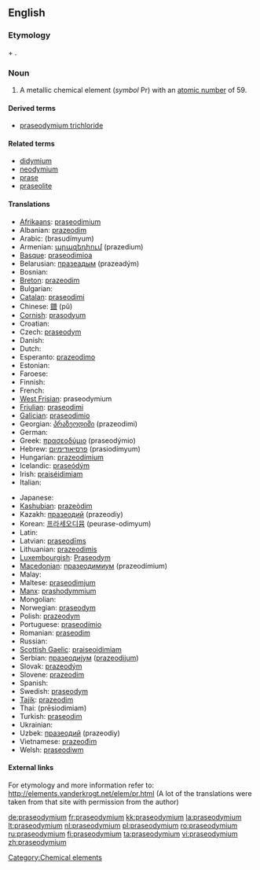 ==English==
{{elements|Pr|cerium|Ce|neodymium|Nd}}

===Etymology===
{{etyl|el}} {{term|πράσινος|sc=Grek||green}} + {{term|δίδυμος|sc=Grek||twin}}.

===Noun===
{{en-noun|-}}
{{wikipedia}}

# A metallic chemical element (''symbol'' Pr) with an [[atomic number]] of 59.

====Derived terms====
* [[praseodymium trichloride]]

====Related terms====
* [[didymium]]
* [[neodymium]]
* [[prase]]
* [[praseolite]]

====Translations====
{{top}}
* [[Afrikaans]]: [[praseodimium]]
* Albanian: [[prazeodim]]
* Arabic: {{Arab|[[براسوديميوم]]}} (brasudímyum) {{m}}
* Armenian: [[պրազեդիում]] (prazedium)
* [[Basque]]: [[praseodimioa]]
* Belarusian: [[празеадым]] (prazeadým) {{m}}
* Bosnian: {{t-|bs|praseodimij}}
* [[Breton]]: [[prazeodim]]
* Bulgarian: {{t-|bg|празеодим|m|tr=prazeodím|sc=Cyrl}}
* [[Catalan]]: [[praseodimi]]
* Chinese: [[鐠]] (pǔ)
* [[Cornish]]: [[prasodyum]]
* Croatian: {{t-|hr|praseodimij}}
* Czech: [[praseodym]]
* Danish: {{t-|da|praseodymium}}
* Dutch: {{t+|nl|praseodymium|n}}
* Esperanto: [[prazeodimo]]
* Estonian: {{t-|et|praseodüüm}}
* Faroese: {{t-|fo|praseodymium|xs=Faroese}}
* Finnish: {{t-|fi|praseodyymi}}
* French: {{t+|fr|praséodyme|m}}
* [[West Frisian]]: praseodymium
* [[Friulian]]: [[praseodimi]]
* [[Galician]]: [[praseodimio]]
* Georgian: [[პრაზეოდიმი]] (prazeodimi)
* German: {{t+|de|Praseodym|n}}
* Greek: [[πρασεοδύμιο]] (praseodýmio) {{n}}
* Hebrew: [[פרסיאודימיום]] (prasiodímyum)
* Hungarian: [[prazeodímium]]
* Icelandic: [[praseódým]]
* Irish: [[praiséidimiam]]
* Italian: {{t+|it|praseodimio|m}}
{{mid}}
* Japanese: {{t+|ja|プラセオジム|tr=puraseojimu|sc=Jpan}}
* [[Kashubian]]: [[prazeòdim]]
* Kazakh: [[празеодий]] (prazeodiy)
* Korean: [[프라세오디뮴]] (peurase-odimyum)
* Latin: {{t+|la|praseodymium}}
* Latvian: [[praseodīms]]
* Lithuanian: [[prazeodimis]]
* [[Luxembourgish]]: [[Praseodym]]
* [[Macedonian]]: [[празеодимиум]] (prazeodímium) {{m}}
* Malay: {{t-|ms|praseodimium|xs=Malay}}
* Maltese: [[praseodimjum]]
* [[Manx]]: [[prashodymmium]]
* Mongolian: {{t-|mn|празеодим|tr=prazeodim|sc=Cyrl|xs=Mongolian}}
* Norwegian: [[praseodym]]
* Polish: [[prazeodym]] {{m}}
* Portuguese: [[praseodímio]] {{m}}
* Romanian: [[praseodim]] {{n}}
* Russian: {{t+|ru|празеодим|m|tr=prazeodím|sc=Cyrl}}
* [[Scottish Gaelic]]: [[praiseoidimiam]]
* Serbian: [[празеодиjум]] ([[prazeodijum]]) {{m}}
* Slovak: [[prazeodým]]
* Slovene: [[prazeodim]]
* Spanish: {{t+|es|praseodimio|m}}
* Swedish: [[praseodym]] {{n}}
* [[Tajik]]: [[prazeodim]]
* Thai: {{Thai|[[เพรซิโอดิเมียม]]}} (prēsiodimiam)
* Turkish: [[praseodim]]
* Ukrainian: {{t+|uk|празеодим|m|tr=prazeodým|sc=Cyrl|xs=Ukrainian}}
* Uzbek: [[празеодий]] (prazeodiy)
* Vietnamese: [[prazeođim]]
* Welsh: [[praseodiwm]]
{{bottom}}

====External links====
For etymology and more information refer to:
http://elements.vanderkrogt.net/elem/pr.html
(A lot of the translations were taken from that site with permission from the author)

[[Category:Chemical elements]]

[[de:praseodymium]]
[[fr:praseodymium]]
[[kk:praseodymium]]
[[la:praseodymium]]
[[lt:praseodymium]]
[[nl:praseodymium]]
[[pl:praseodymium]]
[[ro:praseodymium]]
[[ru:praseodymium]]
[[fi:praseodymium]]
[[ta:praseodymium]]
[[vi:praseodymium]]
[[zh:praseodymium]]